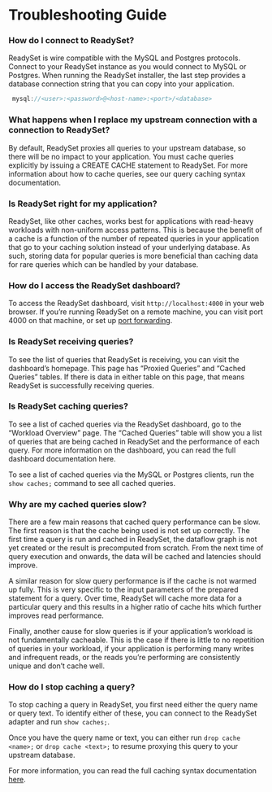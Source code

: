 # Troubleshooting Guide

### How do I connect to ReadySet? 
ReadySet is wire compatible with the MySQL and Postgres protocols. Connect to your ReadySet instance as you would connect to MySQL or Postgres. When running the ReadySet installer, the last step provides a database connection string that you can copy into your application.

```Javascript
 mysql://<user>:<password>@<host-name>:<port>/<database>
 ```

### What happens when I replace my upstream connection with a connection to ReadySet?

By default, ReadySet proxies all queries to your upstream database, so there will be no impact to your application. You must cache queries explicitly by issuing a CREATE CACHE statement to ReadySet. For more information about how to cache queries, see our query caching syntax documentation.

### Is ReadySet right for my application?

ReadySet, like other caches, works best for applications with read-heavy workloads with non-uniform access patterns. This is because the benefit of a cache is a function of the number of repeated queries in your application that go to your caching solution instead of your underlying database. As such, storing data for popular queries is more beneficial than caching data for rare queries which can be handled by your database.

### How do I access the ReadySet dashboard? 

To access the ReadySet dashboard, visit `http://localhost:4000` in your web browser. If you’re running ReadySet on a remote machine, you can visit port 4000 on that machine, or set up [port forwarding](/using/dashboard#port-forwarding).


### Is ReadySet receiving queries?
To see the list of queries that ReadySet is receiving, you can visit the dashboard’s homepage. This page has  “Proxied Queries” and “Cached Queries” tables. If there is data in either table on this page, that means ReadySet is successfully receiving queries. 

### Is ReadySet caching queries? 

To see a list of cached queries via the ReadySet dashboard, go to the “Workload Overview” page. The “Cached Queries” table  will show you a list of queries that are being cached in ReadySet and the performance of each query. For more information on the dashboard, you can read the full dashboard documentation here.

To see a list of cached queries via the MySQL or Postgres clients, run the `show caches;` command to see all cached queries.

### Why are my cached queries slow?

There are a few main reasons that cached query performance can be slow. The first reason is that the cache being used is not set up correctly. The first time a query is run and cached in ReadySet, the dataflow graph is not yet created or the result is precomputed from scratch. From the next time of query execution and onwards, the data will be cached and latencies should improve. 

A similar reason for slow query performance is if the cache is not warmed up fully. This is very specific to the input parameters of the prepared statement for a query. Over time, ReadySet will cache more data for a particular query and this results in a higher ratio of cache hits which further improves read performance.

Finally, another cause for slow queries is if your application’s workload is not fundamentally cacheable. This is the case if there is little to no repetition of queries in your workload, if your application is performing many writes and infrequent reads, or the reads you’re performing are consistently unique and don’t cache well.


### How do I stop caching a query?
To stop caching a query in ReadySet, you first need either the query name or query text. To identify either of these, you can connect to the ReadySet adapter and run `show caches;`. 

Once you have the query name or text, you can either run `drop cache <name>;` or `drop cache <text>;` to resume proxying this query to your upstream database.

For more information, you can read the full caching syntax documentation [here](/using/caching).
